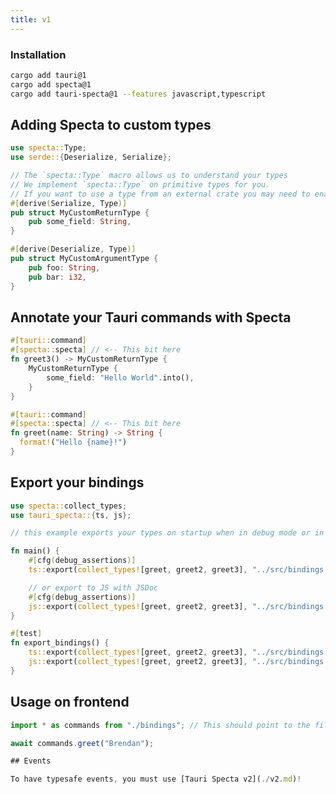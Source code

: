 ```yaml
---
title: v1
---
```


### Installation

```bash
cargo add tauri@1
cargo add specta@1
cargo add tauri-specta@1 --features javascript,typescript
```

## Adding Specta to custom types

```rust
use specta::Type;
use serde::{Deserialize, Serialize};

// The `specta::Type` macro allows us to understand your types
// We implement `specta::Type` on primitive types for you.
// If you want to use a type from an external crate you may need to enable the feature on Specta.
#[derive(Serialize, Type)]
pub struct MyCustomReturnType {
    pub some_field: String,
}

#[derive(Deserialize, Type)]
pub struct MyCustomArgumentType {
    pub foo: String,
    pub bar: i32,
}
```

## Annotate your Tauri commands with Specta

```rust
#[tauri::command]
#[specta::specta] // <-- This bit here
fn greet3() -> MyCustomReturnType {
    MyCustomReturnType {
        some_field: "Hello World".into(),
    }
}

#[tauri::command]
#[specta::specta] // <-- This bit here
fn greet(name: String) -> String {
  format!("Hello {name}!")
}
```

## Export your bindings

```rust
use specta::collect_types;
use tauri_specta::{ts, js};

// this example exports your types on startup when in debug mode or in a unit test. You can do whatever.

fn main() {
    #[cfg(debug_assertions)]
    ts::export(collect_types![greet, greet2, greet3], "../src/bindings.ts").unwrap();

    // or export to JS with JSDoc
    #[cfg(debug_assertions)]
    js::export(collect_types![greet, greet2, greet3], "../src/bindings.js").unwrap();
}

#[test]
fn export_bindings() {
    ts::export(collect_types![greet, greet2, greet3], "../src/bindings.ts").unwrap();
    js::export(collect_types![greet, greet2, greet3], "../src/bindings.js").unwrap();
}
```

## Usage on frontend

```ts
import * as commands from "./bindings"; // This should point to the file we export from Rust

await commands.greet("Brendan");

## Events

To have typesafe events, you must use [Tauri Specta v2](./v2.md)!
```
